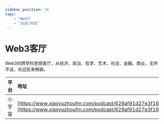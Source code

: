 ---
sidebar_position: 10
tags:
    - "Web3"
    - "访谈/对谈"
---

# Web3客厅

Web3的跨学科思想客厅，从经济、政治、哲学、艺术、社会、金融、商业，无所不谈，欢迎前来畅聊。

| 平台 | 地址 |
|:--|:----|
| 小宇宙 | [https://www.xiaoyuzhoufm.com/podcast/628af91d27e3f1616ad2e035](https://www.xiaoyuzhoufm.com/podcast/628af91d27e3f1616ad2e035) |

